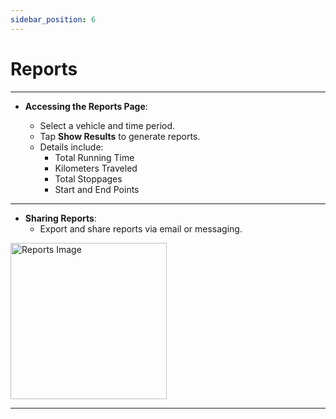 ```yaml
---
sidebar_position: 6
---
```



# Reports
---
- **Accessing the Reports Page**:

  - Select a vehicle and time period.
  - Tap **Show Results** to generate reports.
  - Details include:
    - Total Running Time
    - Kilometers Traveled
    - Total Stoppages
    - Start and End Points
---
- **Sharing Reports**:
  - Export and share reports via email or messaging.


<img src="/assets/guide-images/Reports.png" alt="Reports Image" width="250" />

---